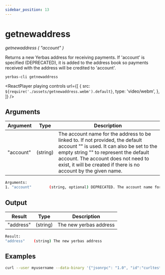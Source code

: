 ```yaml
---
sidebar_position: 13
---
```



# getnewaddress

_getnewaddress ( "account" )_

Returns a new Yerbas address for receiving payments.
If 'account' is specified (DEPRECATED), it is added to the address book
so payments received with the address will be credited to 'account'.

`yerbas-cli getnewaddress`

<ReactPlayer
  playing
  controls
  url={[
    {
      src: `${require('./assets/getnewaddress.webm').default}`,
      type: 'video/webm',
    },
  ]}
/>

## Arguments

| Argument  | Type     | Description                                                                                                                                                                                                                                                                     |
| --------- | -------- | ------------------------------------------------------------------------------------------------------------------------------------------------------------------------------------------------------------------------------------------------------------------------------- |
| "account" | (string) | The account name for the address to be linked to. If not provided, the default account "" is used. It can also be set to the empty string "" to represent the default account. The account does not need to exist, it will be created if there is no account by the given name. |

```bash
Arguments:
1. "account"        (string, optional) DEPRECATED. The account name for the address to be linked to. If not provided, the default account "" is used. It can also be set to the empty string "" to represent the default account. The account does not need to exist, it will be created if there is no account by the given name.
```

## Output

| Result    | Type     | Description               |
| --------- | -------- | ------------------------- |
| "address" | (string) | The new yerbas address |

```bash
Result:
"address"    (string) The new yerbas address
```

## Examples

```bash
curl --user myusername --data-binary '{"jsonrpc": "1.0", "id":"curltest", "method": "getnewaddress", "params": [] }' -H 'content-type: text/plain;' http://127.0.0.1:9998/
```
